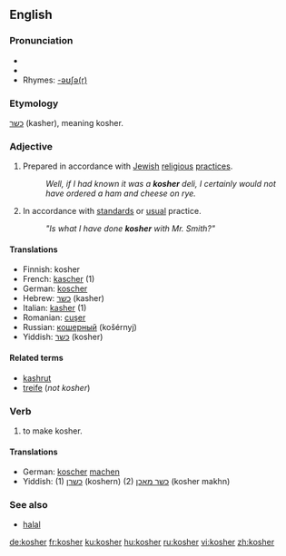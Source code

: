 {{wikipedia|Kashrut}}
==English==

===Pronunciation===
*{{IPA|/ˈkəʊʃ@(r)/}}
*{{SAMPA|/"k@US@(r)/}}
*Rhymes: [[Rhymes:English:-əʊʃə(r)|-əʊʃə(r)]]

===Etymology===
{{He.}} [[כשר]] (kasher), meaning kosher.

===Adjective===
{{en-adj}}

# {{context|of food}} Prepared in accordance with [[Jewish]] [[religious]] [[practice]]s.
#:''Well, if I had known it was a '''kosher''' deli, I certainly would not have ordered a ham and cheese on rye.''
# {{context|figurative|by extension}} In accordance with [[standard]]s or [[usual]] practice.
#:''"Is what I have done '''kosher''' with Mr. Smith?"''

====Translations====
*Finnish: kosher
*French: [[kascher]] (1)
*German: [[koscher]]
*Hebrew: [[כשר]] (kasher)
*Italian: [[kasher]] (1)
*Romanian: [[cuşer]]
*Russian: [[кошерный]] (košérnyj)
*Yiddish: [[כּשר]] (kosher)

====Related terms====
*[[kashrut]]
*[[treife]] (''not kosher'')

===Verb===
{{en-verb}}

# {{transitive}} to make kosher.

====Translations====
*German: [[koscher]] [[machen]]
*Yiddish: (1) [[כשרן]] (koshern) (2) [[כשר מאכן]] (kosher makhn)

===See also===
*[[halal]]

[[de:kosher]]
[[fr:kosher]]
[[ku:kosher]]
[[hu:kosher]]
[[ru:kosher]]
[[vi:kosher]]
[[zh:kosher]]